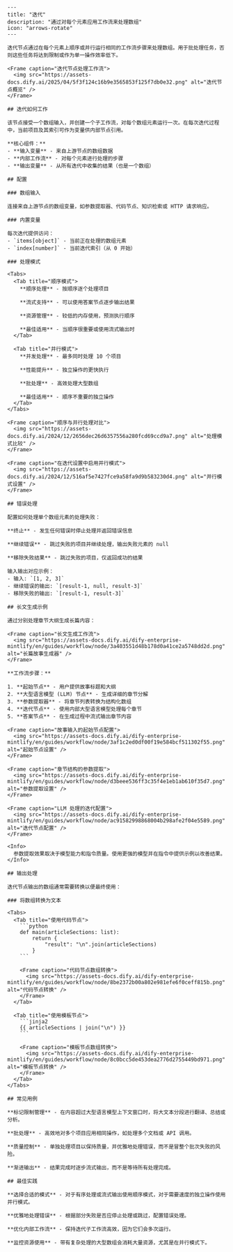 ```mdx
---
title: "迭代"
description: "通过对每个元素应用工作流来处理数组"
icon: "arrows-rotate"
---

迭代节点通过在每个元素上顺序或并行运行相同的工作流步骤来处理数组。用于批处理任务，否则这些任务将达到限制或作为单一操作效率低下。

<Frame caption="迭代节点处理工作流">
  <img src="https://assets-docs.dify.ai/2025/04/5f3f124c16b9e3565853f125f7db0e32.png" alt="迭代节点概览" />
</Frame>

## 迭代如何工作

该节点接受一个数组输入，并创建一个子工作流，对每个数组元素运行一次。在每次迭代过程中，当前项目及其索引可作为变量供内部节点引用。

**核心组件：**
- **输入变量** - 来自上游节点的数组数据  
- **内部工作流** - 对每个元素进行处理的步骤
- **输出变量** - 从所有迭代中收集的结果（也是一个数组）

## 配置

### 数组输入

连接来自上游节点的数组变量，如参数提取器、代码节点、知识检索或 HTTP 请求响应。

### 内置变量

每次迭代提供访问：
- `items[object]` - 当前正在处理的数组元素
- `index[number]` - 当前迭代索引（从 0 开始）

### 处理模式

<Tabs>
  <Tab title="顺序模式">
    **顺序处理** - 按顺序逐个处理项目
    
    **流式支持** - 可以使用答案节点逐步输出结果
    
    **资源管理** - 较低的内存使用，预测执行顺序
    
    **最佳适用** - 当顺序很重要或使用流式输出时
  </Tab>
  
  <Tab title="并行模式">
    **并发处理** - 最多同时处理 10 个项目
    
    **性能提升** - 独立操作的更快执行
    
    **批处理** - 高效处理大型数组
    
    **最佳适用** - 顺序不重要的独立操作
  </Tab>
</Tabs>

<Frame caption="顺序与并行处理对比">
  <img src="https://assets-docs.dify.ai/2024/12/2656dec26d6357556a280fcd69ccd9a7.png" alt="处理模式比较" />
</Frame>

<Frame caption="在迭代设置中启用并行模式">
  <img src="https://assets-docs.dify.ai/2024/12/516af5e7427fce9a58fa9d9b583230d4.png" alt="并行模式设置" />
</Frame>

## 错误处理

配置如何处理单个数组元素的处理失败：

**终止** - 发生任何错误时停止处理并返回错误信息

**继续错误** - 跳过失败的项目并继续处理，输出失败元素的 null

**移除失败结果** - 跳过失败的项目，仅返回成功的结果

输入输出对应示例：
- 输入: `[1, 2, 3]` 
- 继续错误的输出: `[result-1, null, result-3]`
- 移除失败的输出: `[result-1, result-3]`

## 长文生成示例

通过分别处理章节大纲生成长篇内容：

<Frame caption="长文生成工作流">
  <img src="https://assets-docs.dify.ai/dify-enterprise-mintlify/en/guides/workflow/node/3a403551d48b178d0a41ce2a5748dd2d.png" alt="长篇故事生成器" />
</Frame>

**工作流步骤：**

1. **起始节点** - 用户提供故事标题和大纲
2. **大型语言模型 (LLM) 节点** - 生成详细的章节分解  
3. **参数提取器** - 将章节列表转换为结构化数组
4. **迭代节点** - 使用内部大型语言模型处理每个章节
5. **答案节点** - 在生成过程中流式输出章节内容

<Frame caption="故事输入的起始节点配置">
  <img src="https://assets-docs.dify.ai/dify-enterprise-mintlify/en/guides/workflow/node/3af1c2ed0df00f19e584bcf511302f55.png" alt="起始节点设置" />
</Frame>

<Frame caption="章节结构的参数提取">
  <img src="https://assets-docs.dify.ai/dify-enterprise-mintlify/en/guides/workflow/node/d3beee536ff3c35f4e1eb1ab610f35d7.png" alt="参数提取设置" />
</Frame>

<Frame caption="LLM 处理的迭代配置">
  <img src="https://assets-docs.dify.ai/dify-enterprise-mintlify/en/guides/workflow/node/ac91582998868004b298afe2f04e5589.png" alt="迭代节点配置" />
</Frame>

<Info>
  参数提取效果取决于模型能力和指令质量。使用更强的模型并在指令中提供示例以改善结果。
</Info>

## 输出处理

迭代节点输出的数组通常需要转换以便最终使用：

### 将数组转换为文本

<Tabs>
  <Tab title="使用代码节点">
    ```python
    def main(articleSections: list):
        return {
            "result": "\n".join(articleSections)
        }
    ```
    
    <Frame caption="代码节点数组转换">
      <img src="https://assets-docs.dify.ai/dify-enterprise-mintlify/en/guides/workflow/node/8be2372b00a802e981efe6f0ceff815b.png" alt="代码节点转换" />
    </Frame>
  </Tab>
  
  <Tab title="使用模板节点">
    ```jinja2
    {{ articleSections | join("\n") }}
    ```
    
    <Frame caption="模板节点数组转换">
      <img src="https://assets-docs.dify.ai/dify-enterprise-mintlify/en/guides/workflow/node/8c0bcc5de453dea2776d2755449bd971.png" alt="模板节点转换" />
    </Frame>
  </Tab>
</Tabs>

## 常见用例

**标记限制管理** - 在内容超过大型语言模型上下文窗口时，将大文本分段进行翻译、总结或分析。

**批处理** - 高效地对多个项目应用相同操作，如处理多个文档或 API 调用。

**质量控制** - 单独处理项目以保持质量，并优雅地处理错误，而不是冒整个批次失败的风险。

**渐进输出** - 结果完成时逐步流式输出，而不是等待所有处理完成。

## 最佳实践

**选择合适的模式** - 对于有序处理或流式输出使用顺序模式，对于需要速度的独立操作使用并行模式。

**优雅地处理错误** - 根据部分失败是否应停止处理或跳过，配置错误处理。

**优化内部工作流** - 保持迭代子工作流高效，因为它们会多次运行。

**监控资源使用** - 带有复杂处理的大型数组会消耗大量资源，尤其是在并行模式下。
```